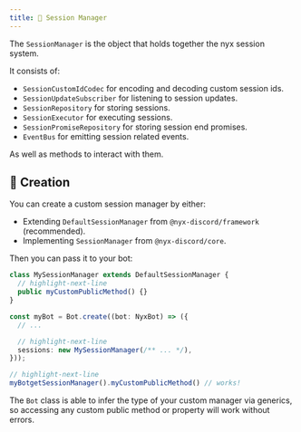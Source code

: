 ```yaml
---
title: ️💼 Session Manager
---
```


The `SessionManager` is the object that holds together the nyx session system.

It consists of:

* `SessionCustomIdCodec` for encoding and decoding custom session ids.
* `SessionUpdateSubscriber` for listening to session updates.
* `SessionRepository` for storing sessions.
* `SessionExecutor` for executing sessions.
* `SessionPromiseRepository` for storing session end promises.
* `EventBus` for emitting session related events.

As well as methods to interact with them.

## 👷 Creation

You can create a custom session manager by either:

* Extending `DefaultSessionManager` from `@nyx-discord/framework` (recommended).
* Implementing `SessionManager` from `@nyx-discord/core`.

Then you can pass it to your bot:

```ts
class MySessionManager extends DefaultSessionManager {
  // highlight-next-line
  public myCustomPublicMethod() {}
}

const myBot = Bot.create((bot: NyxBot) => ({
  // ...

  // highlight-next-line
  sessions: new MySessionManager(/** ... */),
}));

// highlight-next-line
myBotgetSessionManager().myCustomPublicMethod() // works!
```

The `Bot` class is able to infer the type of your custom manager via generics, so accessing any custom public method or
property will work without errors.
